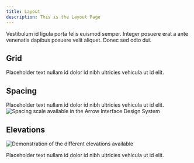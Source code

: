```yaml
---
title: Layout
description: This is the Layout Page
---
```

Vestibulum id ligula porta felis euismod semper. Integer posuere erat a ante venenatis dapibus posuere velit aliquet. Donec sed odio dui.

## Grid

Placeholder text nullam id dolor id nibh ultricies vehicula ut id elit.


## Spacing

Placeholder text nullam id dolor id nibh ultricies vehicula ut id elit.
![Spacing scale available in the Arrow Interface Design System](../../../assets/spacing-scale.png)


## Elevations

![Demonstration of the different elevations available](../../../assets/elevations.png)

Placeholder text nullam id dolor id nibh ultricies vehicula ut id elit.